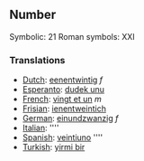 ==Number==

Symbolic: 21
Roman symbols: XXI

===Translations===

*[[Dutch]]: [[eenentwintig]] ''f''
*[[Esperanto]]: [[dudek unu]]
*[[French]]: [[vingt et un]] ''m''
*[[Frisian]]: [[ienentweintich]]
*[[German]]: [[einundzwanzig]] ''f''
*[[Italian]]: [[]] ''''
*[[Spanish]]: [[veintiuno]] ''''
*[[Turkish]]: [[yirmi bir]]